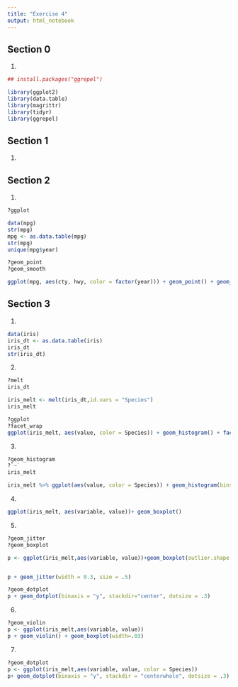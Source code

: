 ```yaml
---
title: "Exercise 4"
output: html_notebook
---
```



## Section 0

1.
```r
## install.packages("ggrepel")

library(ggplot2)
library(data.table)
library(magrittr)
library(tidyr)
library(ggrepel)
```

## Section 1

1.

## Section 2

1.
```r
?ggplot

data(mpg)
str(mpg)
mpg <- as.data.table(mpg)
str(mpg)
unique(mpg$year)

?geom_point
?geom_smooth

ggplot(mpg, aes(cty, hwy, color = factor(year))) + geom_point() + geom_smooth(method = 'lm')
```




## Section 3

1.
```r
data(iris)
iris_dt <- as.data.table(iris)
iris_dt
str(iris_dt)
```

2.
```r
?melt
iris_dt

iris_melt <- melt(iris_dt,id.vars = "Species")
iris_melt

?ggplot
?facet_wrap
ggplot(iris_melt, aes(value, color = Species)) + geom_histogram() + facet_wrap(iris_melt$variable)
```

3.
```r
?geom_histogram
?`~`
iris_melt

iris_melt %>% ggplot(aes(value, color = Species)) + geom_histogram(bins = 115)+facet_wrap(~variable)

```


4.
```r
ggplot(iris_melt, aes(variable, value))+ geom_boxplot()

```

5.
```r
?geom_jitter
?geom_boxplot

p <- ggplot(iris_melt,aes(variable, value))+geom_boxplot(outlier.shape = NA)


p + geom_jitter(width = 0.3, size = .5)

?geom_dotplot
p + geom_dotplot(binaxis = "y", stackdir="center", dotsize = .3)
```

6.
```r
?geom_violin
p <- ggplot(iris_melt,aes(variable, value))
p + geom_violin() + geom_boxplot(width=.03)
```

7.
```r
?geom_dotplot
p <- ggplot(iris_melt,aes(variable, value, color = Species))
p+ geom_dotplot(binaxis = "y", stackdir = "centerwhole", dotsize = .3)
```




































